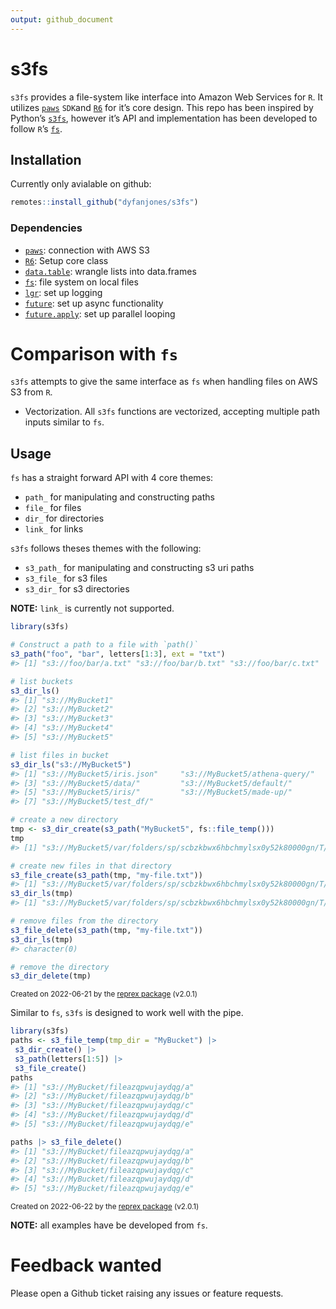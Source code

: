 ```yaml
---
output: github_document
---
```


<!-- README.md is generated from README.Rmd. Please edit that file -->

# s3fs

`s3fs` provides a file-system like interface into Amazon Web Services
for `R`. It utilizes [`paws`](https://github.com/paws-r/paws) `SDK`and
[`R6`](https://github.com/r-lib/R6) for it's core design. This repo has been inspired by
Python’s [`s3fs`](https://github.com/fsspec/s3fs), however it’s API and
implementation has been developed to follow `R`’s
[`fs`](https://github.com/r-lib/fs).

## Installation

Currently only avialable on github:

```r
remotes::install_github("dyfanjones/s3fs")
```
### Dependencies

* [`paws`](https://github.com/paws-r/paws): connection with AWS S3
* [`R6`](https://github.com/r-lib/R6): Setup core class
* [`data.table`](https://github.com/Rdatatable/data.table): wrangle lists into data.frames
* [`fs`](https://github.com/r-lib/fs): file system on local files
* [`lgr`](https://github.com/s-fleck/lgr): set up logging
* [`future`](https://github.com/HenrikBengtsson/future): set up async functionality
* [`future.apply`](https://github.com/HenrikBengtsson/future.apply): set up parallel looping

# Comparison with `fs`

`s3fs` attempts to give the same interface as `fs` when handling files on AWS S3 from `R`.

- Vectorization. All `s3fs` functions are vectorized, accepting multiple path inputs similar to `fs`.

## Usage

`fs` has a straight forward API with 4 core themes:

- `path_` for manipulating and constructing paths
- `file_` for files
- `dir_` for directories
- `link_` for links

`s3fs` follows theses themes with the following:

- `s3_path_` for manipulating and constructing s3 uri paths
- `s3_file_` for s3 files
- `s3_dir_` for s3 directories

**NOTE:** `link_` is currently not supported.

``` r
library(s3fs)

# Construct a path to a file with `path()`
s3_path("foo", "bar", letters[1:3], ext = "txt")
#> [1] "s3://foo/bar/a.txt" "s3://foo/bar/b.txt" "s3://foo/bar/c.txt"

# list buckets
s3_dir_ls()
#> [1] "s3://MyBucket1"
#> [2] "s3://MyBucket2"                                        
#> [3] "s3://MyBucket3"               
#> [4] "s3://MyBucket4"                            
#> [5] "s3://MyBucket5"

# list files in bucket
s3_dir_ls("s3://MyBucket5")
#> [1] "s3://MyBucket5/iris.json"     "s3://MyBucket5/athena-query/"
#> [3] "s3://MyBucket5/data/"         "s3://MyBucket5/default/"     
#> [5] "s3://MyBucket5/iris/"         "s3://MyBucket5/made-up/"     
#> [7] "s3://MyBucket5/test_df/"

# create a new directory
tmp <- s3_dir_create(s3_path("MyBucket5", fs::file_temp()))
tmp
#> [1] "s3://MyBucket5/var/folders/sp/scbzkbwx6hbchmylsx0y52k80000gn/T/RtmpjtH1NO/file160d04e147723"

# create new files in that directory
s3_file_create(s3_path(tmp, "my-file.txt"))
#> [1] "s3://MyBucket5/var/folders/sp/scbzkbwx6hbchmylsx0y52k80000gn/T/RtmpjtH1NO/file160d04e147723/my-file.txt"
s3_dir_ls(tmp)
#> [1] "s3://MyBucket5/var/folders/sp/scbzkbwx6hbchmylsx0y52k80000gn/T/RtmpjtH1NO/file160d04e147723/my-file.txt"

# remove files from the directory
s3_file_delete(s3_path(tmp, "my-file.txt"))
s3_dir_ls(tmp)
#> character(0)

# remove the directory
s3_dir_delete(tmp)
```

<sup>Created on 2022-06-21 by the [reprex package](https://reprex.tidyverse.org) (v2.0.1)</sup>

Similar to `fs`, `s3fs` is designed to work well with the pipe.

``` r
library(s3fs)
paths <- s3_file_temp(tmp_dir = "MyBucket") |>
 s3_dir_create() |>
 s3_path(letters[1:5]) |>
 s3_file_create()
paths
#> [1] "s3://MyBucket/fileazqpwujaydqg/a"
#> [2] "s3://MyBucket/fileazqpwujaydqg/b"
#> [3] "s3://MyBucket/fileazqpwujaydqg/c"
#> [4] "s3://MyBucket/fileazqpwujaydqg/d"
#> [5] "s3://MyBucket/fileazqpwujaydqg/e"

paths |> s3_file_delete()
#> [1] "s3://MyBucket/fileazqpwujaydqg/a"
#> [2] "s3://MyBucket/fileazqpwujaydqg/b"
#> [3] "s3://MyBucket/fileazqpwujaydqg/c"
#> [4] "s3://MyBucket/fileazqpwujaydqg/d"
#> [5] "s3://MyBucket/fileazqpwujaydqg/e"
```

<sup>Created on 2022-06-22 by the [reprex package](https://reprex.tidyverse.org) (v2.0.1)</sup>

**NOTE:** all examples have be developed from `fs`.

# Feedback wanted

Please open a Github ticket raising any issues or feature requests.

